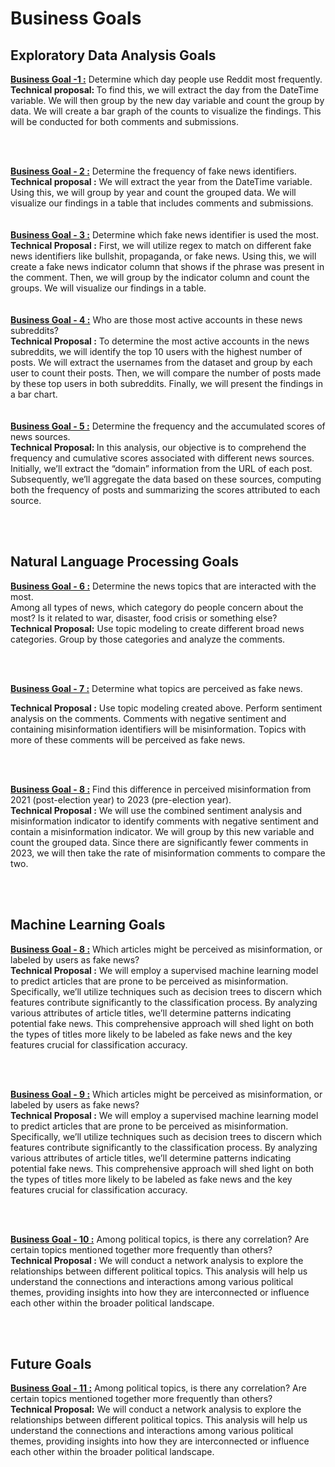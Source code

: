 # Business Goals 
## Exploratory Data Analysis Goals 
<div class = "goals_format"> 
<b> <a href = "eda.qmd#EDA1_DailyEngagement" class = "eda_goal_link"> Business Goal -1 :</a></b> Determine which day people use Reddit most frequently.<br> 
<div class = "tech_format">
<b> Technical proposal: </b> To find this, we will extract the day from the DateTime variable. We will then group by the new day variable and count the group by data. We will create a bar graph of the counts to visualize the findings. This will be conducted for both comments and submissions.</div> </div>
<br> 
<br>

<div class = "goals_format">
<b> <a href = "eda.qmd#EDA2_DifferencePosts" class = "eda_goal_link">Business Goal - 2 :</a></b> Determine the frequency of fake news identifiers.<br>
<div class = "tech_format">
<b>Technical proposal :</b> We will extract the year from the DateTime variable. Using this, we will group by year and count the grouped data. We will visualize our findings in a table that includes comments and submissions. </div> </div> 
<br>
<br>
<div class = "goals_format">
<b> <a href = "eda.qmd#EDA3_FakeNews" class = "eda_goal_link">Business Goal - 3 :</a></b> Determine which fake news identifier is used the most.
<br> 
<div class = "tech_format">
<b>Technical Proposal :</b> First, we will utilize regex to match on different fake news identifiers like bullshit, propaganda, or fake news. Using this, we will create a fake news indicator column that shows if the phrase was present in the comment. Then, we will group by the indicator column and count the groups. We will visualize our findings in a table.</div> </div>
<br> 
<br>
<div class = "goals_format">
<b><a href = "eda.qmd#EDA4: Active Users" class = "eda_goal_link">Business Goal - 4 :</a></b> Who are those most active accounts in these news subreddits?
<br>
<div class = "tech_format">
<b>Technical Proposal :</b> To determine the most active accounts in the news subreddits, we will identify the top 10 users with the highest number of posts. We will extract the usernames from the dataset and group by each user to count their posts. Then, we will compare the number of posts made by these top users in both subreddits. Finally, we will present the findings in a bar chart.</div></div> 
<br>
<br>
<div class = "goals_format">
<b><a href = "eda.qmd#EDA5: News Sources" class = "eda_goal_link">Business Goal - 5 :</a></b> Determine the frequency and the accumulated scores of news sources.
<br>
<div class = "tech_format">
<b>Technical Proposal: </b> In this analysis, our objective is to comprehend the frequency and cumulative scores associated with different news sources. Initially, we'll extract the "domain" information from the URL of each post. Subsequently, we'll aggregate the data based on these sources, computing both the frequency of posts and summarizing the scores attributed to each source. </div></div> 
<br>
<br>

## Natural Language Processing Goals 
<div class = "nlp_goals_format">
<b><a href = "" class = "nlp_goal_link">Business Goal - 6 :</a></b> Determine the news topics that are interacted with the most.
<br><!--<b><a href = "nlp.qmd#topic_modeling" class = "nlp_goal_link">Business Goal - 6 :</a></b> -->
Among all types of news, which category do people concern about the most? Is it related to war, disaster,  food crisis or something else?
<br>
<div class = "nlp_tech_format">
<b>Technical Proposal:</b> Use topic modeling to create different broad news categories. Group by those categories and analyze the comments.</div></div>
<br>
<br>

<div class = "nlp_goals_format">
<b><a href = "" class = "nlp_goal_link">Business Goal - 7 :</a></b> 
<!--<b><a href = "nlp.qmd#ner" class = "nlp_goal_link">Business Goal - 7 :</a></b>  -->
Determine what topics are perceived as fake news.
<br>
<div class = "nlp_tech_format">
<b>Technical Proposal :</b> Use topic modeling created above. Perform sentiment analysis on the comments. Comments with negative sentiment and containing misinformation identifiers will be misinformation. Topics with more of these comments will be perceived as fake news. 
</div></div>
<br>
<br>


<div class = "nlp_goals_format">
<b><a href = "" class = "nlp_goal_link">Business Goal - 8 :</a></b>
<!--<b><a href = "nlp.qmd#sentiment" class = "nlp_goal_link">Business Goal - 8 :</a></b> -->
Find this difference in perceived misinformation from 2021 (post-election year) to 2023 (pre-election year).
<br>
<div class = "nlp_tech_format">
<b>Technical Proposal :</b> We will use the combined sentiment analysis and misinformation indicator to identify comments with negative sentiment and contain a misinformation indicator. We will group by this new variable and count the grouped data. Since there are significantly fewer comments in 2023, we will then take the rate of misinformation comments to compare the two.</div></div> 
<br>
<br> 

## Machine Learning Goals 

<div class = "ml_goals_format">
<b><a href = "" class = "ml_goal_link">Business Goal - 8 :</a></b>
<!--<b><a href = "ml.qmd#super_sentiment" class = "ml_goal_link">Business Goal - 9 :</a></b> -->
Which articles might be perceived as misinformation, or labeled by users as fake news?
<br>
<div class = "ml_tech_format">
<b>Technical Proposal :</b> We will employ a supervised machine learning model to predict articles that are prone to be perceived as misinformation. Specifically, we'll utilize techniques such as decision trees to discern which features contribute significantly to the classification process. By analyzing various attributes of article titles, we'll determine patterns indicating potential fake news. This comprehensive approach will shed light on both the types of titles more likely to be labeled as fake news and the key features crucial for classification accuracy. </div> </div> 
<br>
<br>

<div class = "ml_goals_format">
<b><a href = "" class = "ml_goal_link">Business Goal - 9 :</a></b>
<!--<b><a href = "ml.qmd#super_sentiment" class = "ml_goal_link">Business Goal - 9 :</a></b> -->
Which articles might be perceived as misinformation, or labeled by users as fake news?
<br>
<div class = "ml_tech_format">
<b>Technical Proposal :</b> We will employ a supervised machine learning model to predict articles that are prone to be perceived as misinformation. Specifically, we'll utilize techniques such as decision trees to discern which features contribute significantly to the classification process. By analyzing various attributes of article titles, we'll determine patterns indicating potential fake news. This comprehensive approach will shed light on both the types of titles more likely to be labeled as fake news and the key features crucial for classification accuracy. </div> </div> 
<br>
<br>

<div class = "ml_goals_format">
<b><a href = "ml.qmd#controversiality" class = "ml_goal_link">Business Goal - 10 :</a></b> 
<!--<b><a href = "ml.qmd#controversiality" class = "ml_goal_link">Business Goal - 10 :</a></b> -->
Among political topics, is there any correlation? Are certain topics mentioned together more frequently than others?<br>
<div class = "ml_tech_format">
<b>Technical Proposal :</b> We will conduct a network analysis to explore the relationships between different political topics. This analysis will help us understand the connections and interactions among various political themes, providing insights into how they are interconnected or influence each other within the broader political landscape.</div></div>
<br>
<br> 


## Future Goals
<div class = "future_goals_format">
<b><a href = "ml.qmd#future_analysis" class = "future_goal_link">Business Goal - 11 :</a></b> Among political topics, is there any correlation? Are certain topics mentioned together more frequently than others?
<div class = "future_tech_format">
<b>Technical Proposal:</b> We will conduct a network analysis to explore the relationships between different political topics. This analysis will help us understand the connections and interactions among various political themes, providing insights into how they are interconnected or influence each other within the broader political landscape. </div></div> 


